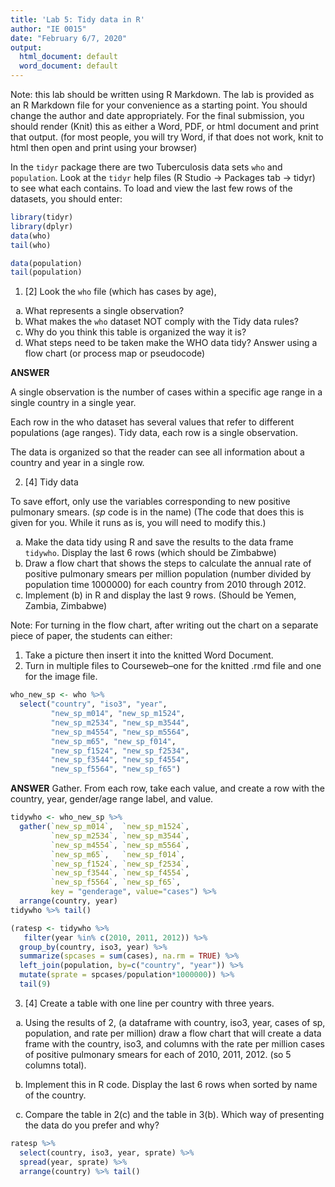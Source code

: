 ```yaml
---
title: 'Lab 5: Tidy data in R'
author: "IE 0015"
date: "February 6/7, 2020"
output:
  html_document: default
  word_document: default
---
```


Note: this lab should be written using R Markdown.  The lab is provided as an R Markdown file for your convenience as a starting point. You should change the author and date appropriately. For the final submission, you should render (Knit) this as either a Word, PDF, or html document and print that output. (for most people, you will try Word, if that does not work, knit to html then open and print using your browser)

In the `tidyr` package there are two Tuberculosis data sets `who` and `population`.  Look at the `tidyr` help files (R Studio -> Packages tab -> tidyr) to see what each contains. To load and view the last few rows of the datasets, you should enter:

```r
library(tidyr)
library(dplyr)
data(who)
tail(who)
```
```r
data(population)
tail(population)
```

1. [2] Look the `who` file (which has cases by age), 

a. What represents a single observation?  
b. What makes the `who` dataset NOT comply with the Tidy data rules?  
c. Why do you think this table is organized the way it is?
d. What steps need to be taken make the WHO data tidy? Answer using a flow chart (or process map or pseudocode)

**ANSWER**

A single observation is the number of cases within a specific age range in a single country in a single year.

Each row in the who dataset has several values that refer to different populations (age ranges). Tidy data, each row is a single observation.

The data is organized so that the reader can see all information about a country and year in a single row.

2. [4]  Tidy data

To save effort, only use the variables corresponding to new positive pulmonary smears. (*sp* code is in the name) (The code that does this is given for you. While it runs as is, you will need to modify this.)

a. Make the data tidy using R and save the results to the data frame `tidywho`. Display the last 6 rows (which should be Zimbabwe)
b. Draw a flow chart that shows the steps to calculate the annual rate of positive pulmonary smears per million population (number divided by population time 1000000) for each country from 2010 through 2012.  
c. Implement (b) in R and display the last 9 rows. (Should be Yemen, Zambia, Zimbabwe)

Note: For turning in the flow chart, after writing out the chart on a separate piece of paper, the students can either:

1.	Take a picture then insert it into the knitted Word Document.
2.	Turn in multiple files to Courseweb--one for the knitted .rmd file and one for the image file.

```r
who_new_sp <- who %>% 
  select("country", "iso3", "year", 
         "new_sp_m014", "new_sp_m1524",
         "new_sp_m2534", "new_sp_m3544", 
         "new_sp_m4554", "new_sp_m5564", 
         "new_sp_m65", "new_sp_f014", 
         "new_sp_f1524", "new_sp_f2534",
         "new_sp_f3544", "new_sp_f4554",
         "new_sp_f5564", "new_sp_f65")
```
**ANSWER**
Gather. From each row, take each value, and create a row with the country, year, gender/age range label, and value.

```r
tidywho <- who_new_sp %>%
  gather(`new_sp_m014`,  `new_sp_m1524`,
         `new_sp_m2534`, `new_sp_m3544`,
         `new_sp_m4554`, `new_sp_m5564`,
         `new_sp_m65`,   `new_sp_f014`,
         `new_sp_f1524`, `new_sp_f2534`,
         `new_sp_f3544`, `new_sp_f4554`,
         `new_sp_f5564`, `new_sp_f65`,
         key = "genderage", value="cases") %>%
  arrange(country, year)
tidywho %>% tail()  
```
```r
(ratesp <- tidywho %>% 
   filter(year %in% c(2010, 2011, 2012)) %>%
  group_by(country, iso3, year) %>%
  summarize(spcases = sum(cases), na.rm = TRUE) %>% 
  left_join(population, by=c("country", "year")) %>%
  mutate(sprate = spcases/population*1000000)) %>%
  tail(9)
```

3. [4] Create a table with one line per country with three years.

a.  Using the results of 2, (a dataframe with country, iso3, year, cases of sp, population, and rate per million) draw a flow chart that will create a data frame with the country, iso3, and columns with the rate per million cases of positive pulmonary smears for each of 2010, 2011, 2012. (so 5 columns total).

b.  Implement this in R code.  Display the last 6 rows when sorted by name of the country.

c.  Compare the table in 2(c) and the table in 3(b).  Which way of presenting the data do you prefer and why?

```r
ratesp %>% 
  select(country, iso3, year, sprate) %>%
  spread(year, sprate) %>%
  arrange(country) %>% tail()
```
